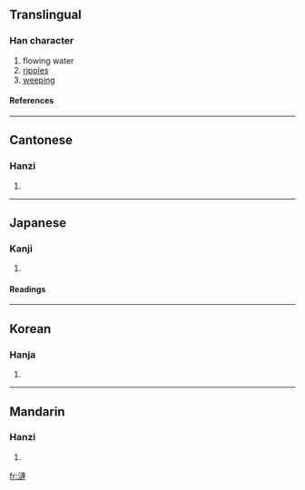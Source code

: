{{see|涟}}

==Translingual==
===Han character===
{{Han char|rn=85|rad=水|as=11|sn=14|four=3513<sub>0</sub>|canj=水卜十十 (EYJJ)}}
# flowing water
# [[ripples]]
# [[weeping]]
====References====
{{Han ref|kx=0646.210|dkj=18155|dj=1056.020|hdz=31695.030|uh=6F23|ud=28451|bh=BAA7|bd=47783}}

----
==Cantonese==
===Hanzi===
{{yue-hanzi|jyut=|y=lin4}}
# {{defn|Cantonese}}

----
==Japanese==
===Kanji===
{{ja-kanji|grade=|rs=水11}}
# {{defn|Japanese}} 
====Readings====
{{ja-readings|on=[[らん]] (ran), [[れん]] (ren)|kun=[[さざなみ]] (sazanami)}}

----
==Korean==
===Hanja===
{{ko-hanja|hangeul=련>연|eumhun=|rv=ryeon>yeon|mr=ryŏn>yŏn|y=lyen>yen}}
# {{defn|Korean}}

----
==Mandarin==
===Hanzi===
{{cmn-hanzi|sim=涟|pin=[[lán]] (lan2), [[lián]] (lian2)|wg=lan<sup>2</sup>, lien<sup>2</sup>}}
# {{defn|Mandarin}}

[[fr:漣]]